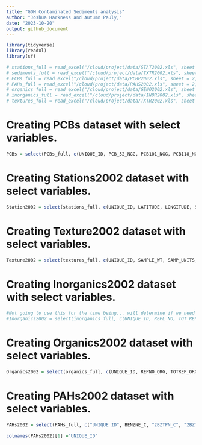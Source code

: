```yaml
---
title: "GOM Contaminated Sediments analysis"
author: "Joshua Harkness and Autumn Pauly,"
date: "2023-10-20"
output: github_document
---
```

```r
library(tidyverse)
library(readxl)
library(sf)
```

```r
# stations_full = read_excel("/cloud/project/data/STAT2002.xls", sheet = 2, skip = 3)
# sediments_full = read_excel("/cloud/project/data/TXTR2002.xls", sheet = 2, skip = 3)
# PCBs_full = read_excel("/cloud/project/data/PCBP2002.xls", sheet = 2, skip = 3)
# PAHs_full = read_excel("/cloud/project/data/PAHS2002.xls", sheet = 2, skip = 3)
# organics_full = read_excel("/cloud/project/data/GENO2002.xls", sheet = 2, skip = 3)
# inorganics_full = read_excel("/cloud/project/data/INOR2002.xls", sheet = 2, skip = 3)
# textures_full = read_excel("/cloud/project/data/TXTR2002.xls", sheet = 2, skip = 3)
```
# Creating PCBs dataset with select variables. 
```r
PCBs = select(PCBs_full, c(UNIQUE_ID, PCB_52_NGG, PCB101_NGG, PCB118_NGG, PCB128_NGG, PCB138_NGG, PCB153_NGG, PCB180_NGG, PCB206_NGG, PCB209_NGG, DDT_4_4_C, DDT_2_4_C, DDE_4_4_C, DDD_4_4_C, ENDRIN_C, ENDR_ALD_C, ALDRIN_C, DIELDRN_C, CLRDNE_T_C, MIREX_C, METHOXYCLC, BHC_A_C, BHC_B_C, BHC_D_C, LINDANE_C))
```

# Creating Stations2002 dataset with select variables.
```r
Station2002 = select(stations_full, c(UNIQUE_ID, LATITUDE, LONGITUDE, SOUNDING_M, STATE_NAME, QUAD_NAME, GEN_LOC_NM, SPECFC_LOC, AREA_CODE, SAMP_DATE1, TO_SMP_DT2, DPTH_N_COR, DPTH_CODE, COR_GRB_CD))
```

# Creating Texture2002 dataset with select variables.
```r
Texture2002 = select(textures_full, c(UNIQUE_ID, SAMPLE_WT, SAMP_UNITS, Q1_MM, Q2_MED_MM, Q3_MM, GRN_SI_PCT, SPECIFIC_G, GRAVEL_PCT, SAND_PCT, SILT_PCT, CLAY_PCT, FINES_SIL, SED_CLASS, CLASSIF_S, MEDIAN, MEAN, STDEV_SORT, SKEWNESS, KURTOSIS))
```

# Creating Inorganics2002 dataset with select variables.

```r
#Not going to use this for the time being... will determine if we need these variables in the future. 
#Inorganics2002 = select(inorganics_full, c(UNIQUE_ID, REPL_NO, TOT_REPL, AG_UG_G, AL_UG_G, AS_UG_G, AS_UG_G, AU_UG_G, B_UG_G, BA_UG_G, BE_UG_G, CA_UG_G, CD_UG_G, CL_UG_G, CO_UG_G, CR_UG_G, CU_UG_G, FE_UG_G, HG_UG_G, K_UG_G, LI_UG_G, MG_UG_G, MN_UG_G, MO_UG_G, NA_UG_G, NI_UG_G, P_UG_G, PB_UG_G, RA_UG_G, SB_UG_G, SE_UG_G, SI_UG_G, SN_UG_G, TI_UG_G, TL_UG_G, TH_UG_G, U_UG_G, V_UG_G, ZN_UG_G, C_INOR_PCT, C_ORG_PCT, C_TOT_PCT, VOLAT_PCT, HYDROG_PCT, NITROG_PCT, NH3_MOL_KG, NO3_MOL_KG, O2_MOL_KG, SO2_MOL_KG, SO3_MOL_KG, SO4_MOL_KG, AVS_MOL_G, COD_UG_G, CEC_MOL_KG, SURF_M2_G, TOTSAMP_G, TSOL_WTPCT, WATER_WPCT, R_MOHMS, SP_C_MOHMS, SALIN_PPT, ALK_MEQ_KG, PH, TOTR_MR_HR, ALPHA_PC_G, BETA_PC_G, BULK_RAD_Q))
```

# Creating Organics2002 dataset with select variables.
```r
Organics2002 = select(organics_full, c(UNIQUE_ID, REPNO_ORG, TOTREP_ORG, TVS_EP_PCT, O_G_PCT, O_G_UGG, PHCTOT_PCT, PHCTOT_UGG, PCB_T_UGG, DDT_T_NGG, DDE_T_NGG, DDD_T_NGG, PEST_UG_G, PAHTOT_PCT, PAHTOT_UGG, LIPIDS_NGG, CLOST_SP_G, MBT_C, DBT_C, TBT_C, TTBT_C))
```

# Creating PAHs2002 dataset with select variables.
```r
PAHs2002 = select(PAHs_full, c("UNIQUE ID", BENZNE_C, "2BZTPN_C", "2BZTPN_T_C", C1DIBZTPNC, C2DIBZTPNC, C3DIBZTPNC, "2BZFRN_T_C", NAPHTHLN_C, NPHTLN_T_C, C1NPHTLN_C, "1MTYLNAP_C", "2MTYLNAP_C", C2NPHTLN_C, C3NPHTLN_C, C4NPHTLN_C, BIPHENYL_C, ACNPHTHN_C, ACNPHTYL_C, FLUORENE_C, C1FLORNE_C, C2FLORNE_C, C3FLORNE_C, PHNANTHR_C, "1MT_PHE_C", C2PHNANT_C, C3PHNANT_C, C4PHNANT_C, ANTHRACN_C, BZ_A_ANT_C, "2_AH_ANT_C", PYRENE_C, C1PYRENE_C, BZ_A_PYR_C, BZ_E_PYR_C, IN_123_PYC, "3_4BNZPY_C", FLORNTHN_C, C1FLRNTHNC, BZ_B_FLUOC, BZ_K_FLUOC, CHRYSENE_C, CHRYS_C1_C, CHRYS_C2_C, CHRYS_C3_C, CHRYS_C4_C, PERYLENE_C, BNZ_G_PYLC, B_GHI_PYLC))

colnames(PAHs2002)[1] ="UNIQUE_ID"
```
